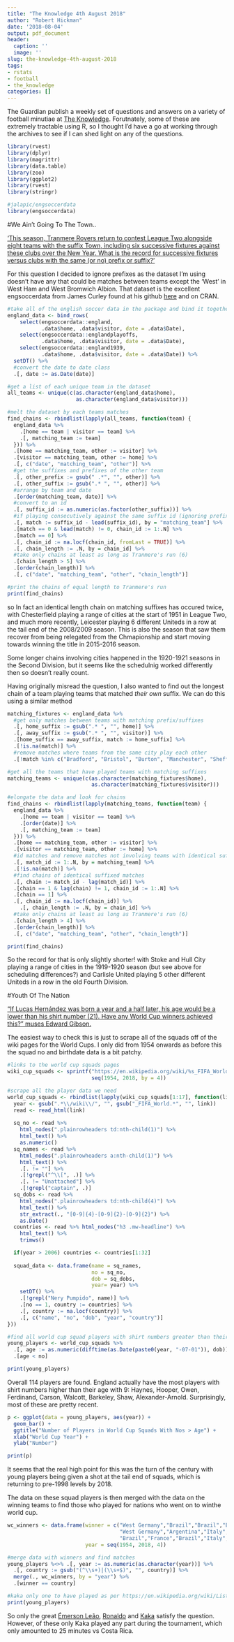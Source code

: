 ```yaml
---
title: "The Knowledge 4th August 2018"
author: "Robert Hickman"
date: '2018-08-04'
output: pdf_document
header:
  caption: ''
  image: ''
slug: the-knowledge-4th-august-2018
tags:
- rstats
- football
- the_knowledge
categories: []
---
```


The Guardian publish a weekly set of questions and answers on a variety of football minutiae at [The Knowledge](https://www.theguardian.com/football/series/theknowledge). Forutnately, some of these are extremely tractable using R, so I thought I'd have a go at working through the archives to see if I can shed light on any of the questions.

```r
library(rvest)
library(dplyr)
library(magrittr)
library(data.table)
library(zoo)
library(ggplot2)
library(rvest)
library(stringr)

#jalapic/engsoccerdata
library(engsoccerdata)
```


#We Ain't Going To The Town..

['This season, Tranmere Rovers return to contest League Two alongside eight teams with the suffix Town, including six successive fixtures against these clubs over the New Year. What is the record for successive fixtures versus clubs with the same (or no) prefix or suffix?'](https://twitter.com/topes_lose/status/1023537060668473344?ref_src=twsrc%5Etfw%7Ctwcamp%5Etweetembed%7Ctwterm%5E1023537060668473344&ref_url=https%3A%2F%2Fwww.theguardian.com%2Ffootball%2F2018%2Faug%2F01%2Ffootballers-who-have-backed-out-of-a-transfer-for-another-late-in-the-day)

For this question I decided to ignore prefixes as the dataset I'm using doesn't have any that could be matches between teams except the 'West' in West Ham and West Bromwich Albion. That dataset is the excellent engsoccerdata from James Curley found at his github [here](https://github.com/jalapic/engsoccerdata) and on CRAN.


```r
#take all of the english soccer data in the package and bind it together
england_data <- bind_rows(
    select(engsoccerdata::england,
           .data$home, .data$visitor, date = .data$Date),
    select(engsoccerdata::englandplayoffs,
           .data$home, .data$visitor, date = .data$Date),
    select(engsoccerdata::england1939,
           .data$home, .data$visitor, date = .data$Date)) %>%
  setDT() %>%
  #convert the date to date class
  .[, date := as.Date(date)]

#get a list of each unique team in the dataset
all_teams <- unique(c(as.character(england_data$home),
                      as.character(england_data$visitor)))

#melt the dataset by each teams matches
find_chains <- rbindlist(lapply(all_teams, function(team) {
  england_data %>%
    .[home == team | visitor == team] %>%
    .[, matching_team := team]
  })) %>%
  .[home == matching_team, other := visitor] %>%
  .[visitor == matching_team, other := home] %>%
  .[, c("date", "matching_team", "other")] %>%
  #get the suffixes and prefixes of the other team
  .[, other_prefix := gsub(" .*", "", other)] %>%
  .[, other_suffix := gsub(".* ", "", other)] %>%
  #arrange by team and date
  .[order(matching_team, date)] %>%
  #convert to an id
  .[, suffix_id := as.numeric(as.factor(other_suffix))] %>%
  #if playing consecutively against the same suffix id (ignoring prefixes for now) put in same 'chain'
  .[, match := suffix_id - lead(suffix_id), by = "matching_team"] %>%
  .[match == 0 & lead(match) != 0, chain_id := 1:.N] %>%
  .[match == 0] %>%
  .[, chain_id := na.locf(chain_id, fromLast = TRUE)] %>%
  .[, chain_length := .N, by = chain_id] %>%
  #take only chains at least as long as Tranmere's run (6)
  .[chain_length > 5] %>%
  .[order(chain_length)] %>%
  .[, c("date", "matching_team", "other", "chain_length")]

#print the chains of equal length to Tranmere's run
print(find_chains)
```

so In fact an identical length chain on matching suffixes has occured twice, with Chesterfield playing a range of cities at the start of 1951 in League Two, and much more recently, Leicester playing 6 different Uniteds in a row at the tail end of the 2008/2009 season. This is also the season that saw them recover from being relegated from the Chmapionship and start moving towards winning the title in 2015-2016 season.

Some longer chains involving cities happened in the 1920-1921 seasons in the Second Division, but it seems like the schedulnig worked differently then so doesn't really count.

Having originally misread the question, I also wanted to find out the longest chain of a team playing teams that matched _their own_ suffix. We can do this using a similar method

```r
matching_fixtures <- england_data %>%
  #get only matches between teams with matching prefix/suffixes
  .[, home_suffix := gsub(".* ", "", home)] %>%
  .[, away_suffix := gsub(".* ", "", visitor)] %>%
  .[home_suffix == away_suffix, match := home_suffix] %>%
  .[!is.na(match)] %>%
  #remove matches where teams from the same city play each other
  .[!match %in% c("Bradford", "Bristol", "Burton", "Manchester", "Sheffield")]

#get all the teams that have played teams with matching suffixes
matching_teams <- unique(c(as.character(matching_fixtures$home),
                           as.character(matching_fixtures$visitor)))

#elongate the data and look for chains
find_chains <- rbindlist(lapply(matching_teams, function(team) {
  england_data %>%
    .[home == team | visitor == team] %>%
    .[order(date)] %>%
    .[, matching_team := team]
  })) %>%
  .[home == matching_team, other := visitor] %>%
  .[visitor == matching_team, other := home] %>%
  #id matches and remove matches not involving teams with identical suffixes
  .[, match_id := 1:.N, by = matching_team] %>%
  .[!is.na(match)] %>%
  #find chains of identical suffixed matches
  .[, chain := match_id - lag(match_id)] %>%
  .[chain == 1 & lag(chain) != 1, chain_id := 1:.N] %>%
  .[chain == 1] %>%
  .[, chain_id := na.locf(chain_id)] %>%
    .[, chain_length := .N, by = chain_id] %>%
  #take only chains at least as long as Tranmere's run (6)
  .[chain_length > 4] %>%
  .[order(chain_length)] %>%
  .[, c("date", "matching_team", "other", "chain_length")]

print(find_chains)
```

So the record for that is only slightly shorter! with Stoke and Hull City playing a range of cities in the 1919-1920 season (but see above for scheduling differences?) and Carlisle United playing 5 other different Uniteds in a row in the old Fourth Division.

#Youth Of The Nation

[“If Lucas Hernández was born a year and a half later, his age would be a lower than his shirt number (21). Have any World Cup winners achieved this?” muses Edward Gibson.](https://www.theguardian.com/football/2018/aug/01/footballers-who-have-backed-out-of-a-transfer-for-another-late-in-the-day)

The easiest way to check this is just to scrape all of the squads off of the wiki pages for the World Cups. I only did from 1954 onwards as before this the squad no and birthdate data is a bit patchy.

```r
#links to the world cup squads pages
wiki_cup_squads <- sprintf("https://en.wikipedia.org/wiki/%s_FIFA_World_Cup_squads",
                           seq(1954, 2018, by = 4))

#scrape all the player data we need
world_cup_squads <- rbindlist(lapply(wiki_cup_squads[1:17], function(link) {
  year <- gsub(".*\\/wiki\\/", "", gsub("_FIFA_World.*", "", link))
  read <- read_html(link)
  
  sq_no <- read %>% 
    html_nodes(".plainrowheaders td:nth-child(1)") %>%
    html_text() %>%
    as.numeric()
  sq_names <- read %>%
    html_nodes(".plainrowheaders a:nth-child(1)") %>% 
    html_text() %>%
    .[. != ""] %>%
    .[!grepl("^\\[", .)] %>%
    .[. != "Unattached"] %>% 
    .[!grepl("captain", .)]
  sq_dobs <- read %>% 
    html_nodes(".plainrowheaders td:nth-child(4)") %>%
    html_text() %>%
    str_extract(., "[0-9]{4}-[0-9]{2}-[0-9]{2}") %>% 
    as.Date()
  countries <- read %>% html_nodes("h3 .mw-headline") %>% 
    html_text() %>% 
    trimws()

  if(year > 2006) countries <- countries[1:32]
  
  squad_data <- data.frame(name = sq_names,
                           no = sq_no,
                           dob = sq_dobs,
                           year= year) %>%
    setDT() %>%
    .[!grepl("Nery Pumpido", name)] %>%
    .[no == 1, country := countries] %>%
    .[, country := na.locf(country)] %>%
    .[, c("name", "no", "dob", "year", "country")]
}))

#find all world cup squad players with shirt numbers greater than their age in years
young_players <- world_cup_squads %>%
  .[, age := as.numeric(difftime(as.Date(paste0(year, "-07-01")), dob)) / 365] %>%
  .[age < no]

print(young_players)
```

Overall 114 players are found. England actually have the most players with shirt numbers higher than their age with 9: Haynes, Hooper, Owen, Ferdinand, Carson, Walcott, Barkeley, Shaw, Alexander-Arnold. Surprisingly, most of these are pretty recent.

```r
p <- ggplot(data = young_players, aes(year)) +
  geom_bar() +
  ggtitle("Number of Players in World Cup Squads With Nos > Age") +
  xlab("World Cup Year") +
  ylab("Number")

print(p)
```

It seems that the real high point for this was the turn of the century with young players being given a shot at the tail end of squads, which is returning to pre-1998 levels by 2018.

The data on these squad players is then merged with the data on the winning teams to find those who played for nations who went on to winthe world cup.

```r
wc_winners <- data.frame(winner = c("West Germany","Brazil","Brazil","England","Brazil",
                                    "West Germany","Argentina","Italy","Argentina","West Germany",
                                    "Brazil","France","Brazil","Italy","Spain","Germany","France"),
                         year = seq(1954, 2018, 4))

#merge data with winners and find matches
young_players %<>% .[, year := as.numeric(as.character(year))] %>%
  .[, country := gsub("(^\\s+)|(\\s+$)", "", country)] %>%
  merge(., wc_winners, by = "year") %>%
  .[winner == country]

#kaka only one to have played as per https://en.wikipedia.org/wiki/List_of_FIFA_World_Cup_winners#By_year
print(young_players)
```

So only the great [Émerson Leão](https://en.wikipedia.org/wiki/%C3%89merson_Le%C3%A3o), [Ronaldo](https://en.wikipedia.org/wiki/Ronaldo_(Brazilian_footballer)) and [Kaka](https://en.wikipedia.org/wiki/Kak%C3%A1) satisfy the question. However, of these only Kaka played any part during the tournament, which only amounted to 25 minutes vs Costa Rica.
